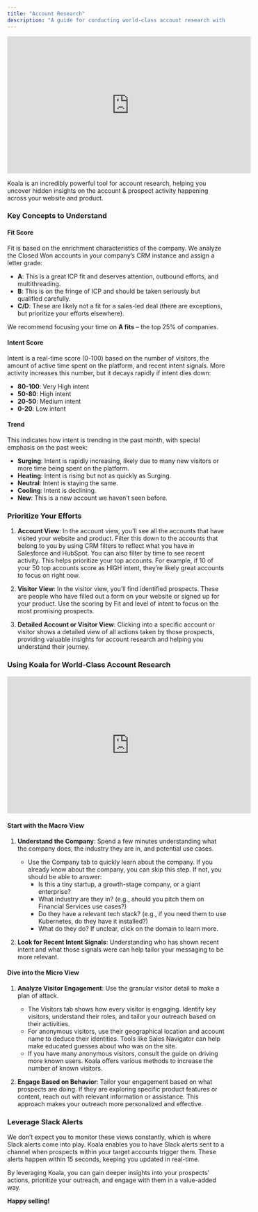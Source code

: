```yaml
---
title: "Account Research"
description: "A guide for conducting world-class account research with Koala"
---
```


<iframe
  width="560"
  height="315"
  src="https://www.youtube.com/embed/q-j-1LOX680?si=ReZKSwrO8grrL4uX"
  title="YouTube video player"
  frameborder="0"
  allow="accelerometer; autoplay; clipboard-write; encrypted-media; gyroscope; picture-in-picture"
  allowfullscreen
></iframe>

Koala is an incredibly powerful tool for account research, helping you uncover hidden insights on the account & prospect activity happening across your website and product.

### Key Concepts to Understand

#### Fit Score

Fit is based on the enrichment characteristics of the company. We analyze the Closed Won accounts in your company’s CRM instance and assign a letter grade:

- **A**: This is a great ICP fit and deserves attention, outbound efforts, and multithreading.
- **B**: This is on the fringe of ICP and should be taken seriously but qualified carefully.
- **C/D**: These are likely not a fit for a sales-led deal (there are exceptions, but prioritize your efforts elsewhere).

We recommend focusing your time on **A fits** – the top 25% of companies.

#### Intent Score

Intent is a real-time score (0-100) based on the number of visitors, the amount of active time spent on the platform, and recent intent signals. More activity increases this number, but it decays rapidly if intent dies down:

- **80-100**: Very High intent
- **50-80**: High intent
- **20-50**: Medium intent
- **0-20**: Low intent

#### Trend

This indicates how intent is trending in the past month, with special emphasis on the past week:

- **Surging**: Intent is rapidly increasing, likely due to many new visitors or more time being spent on the platform.
- **Heating**: Intent is rising but not as quickly as Surging.
- **Neutral**: Intent is staying the same.
- **Cooling**: Intent is declining.
- **New**: This is a new account we haven’t seen before.

### Prioritize Your Efforts

1. **Account View**: In the account view, you’ll see all the accounts that have visited your website and product. Filter this down to the accounts that belong to you by using CRM filters to reflect what you have in Salesforce and HubSpot. You can also filter by time to see recent activity. This helps prioritize your top accounts. For example, if 10 of your 50 top accounts score as HIGH intent, they’re likely great accounts to focus on right now.

2. **Visitor View**: In the visitor view, you’ll find identified prospects. These are people who have filled out a form on your website or signed up for your product. Use the scoring by Fit and level of intent to focus on the most promising prospects.

3. **Detailed Account or Visitor View**: Clicking into a specific account or visitor shows a detailed view of all actions taken by those prospects, providing valuable insights for account research and helping you understand their journey.

### Using Koala for World-Class Account Research

<iframe
  width="560"
  height="315"
  src="https://www.youtube.com/embed/BsB5IEuW02A?si=LIqoSldfO4FlJjo-"
  title="YouTube video player"
  frameborder="0"
  allow="accelerometer; autoplay; clipboard-write; encrypted-media; gyroscope; picture-in-picture"
  allowfullscreen
></iframe>

#### Start with the Macro View

1. **Understand the Company**: Spend a few minutes understanding what the company does, the industry they are in, and potential use cases.
   - Use the Company tab to quickly learn about the company. If you already know about the company, you can skip this step. If not, you should be able to answer:
     - Is this a tiny startup, a growth-stage company, or a giant enterprise?
     - What industry are they in? (e.g., should you pitch them on Financial Services use cases?)
     - Do they have a relevant tech stack? (e.g., if you need them to use Kubernetes, do they have it installed?)
     - What do they do? If unclear, click on the domain to learn more.

2. **Look for Recent Intent Signals**: Understanding who has shown recent intent and what those signals were can help tailor your messaging to be more relevant.

#### Dive into the Micro View

1. **Analyze Visitor Engagement**: Use the granular visitor detail to make a plan of attack.
   - The Visitors tab shows how every visitor is engaging. Identify key visitors, understand their roles, and tailor your outreach based on their activities.
   - For anonymous visitors, use their geographical location and account name to deduce their identities. Tools like Sales Navigator can help make educated guesses about who was on the site.
   - If you have many anonymous visitors, consult the guide on driving more known users. Koala offers various methods to increase the number of known visitors.

2. **Engage Based on Behavior**: Tailor your engagement based on what prospects are doing. If they are exploring specific product features or content, reach out with relevant information or assistance. This approach makes your outreach more personalized and effective.

### Leverage Slack Alerts

We don’t expect you to monitor these views constantly, which is where Slack alerts come into play. Koala enables you to have Slack alerts sent to a channel when prospects within your target accounts trigger them. These alerts happen within 15 seconds, keeping you updated in real-time.

By leveraging Koala, you can gain deeper insights into your prospects’ actions, prioritize your outreach, and engage with them in a value-added way.

**Happy selling!**